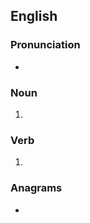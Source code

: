 {{also|Hucks}}
==English==

===Pronunciation===
* {{IPA|en|/hʌks/}}

===Noun===
{{head|en|noun form}}

# {{plural of|en|huck}}

===Verb===
{{head|en|verb form}}

# {{en-third person singular of|huck}}

===Anagrams===
* {{anagrams|en|a=chksu|Shuck|shuck}}